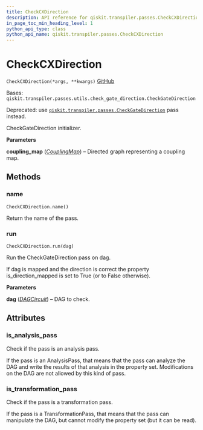 ```yaml
---
title: CheckCXDirection
description: API reference for qiskit.transpiler.passes.CheckCXDirection
in_page_toc_min_heading_level: 1
python_api_type: class
python_api_name: qiskit.transpiler.passes.CheckCXDirection
---
```


# CheckCXDirection

<span id="qiskit.transpiler.passes.CheckCXDirection" />

`CheckCXDirection(*args, **kwargs)` [GitHub](https://github.com/qiskit/qiskit/tree/stable/0.18/qiskit/transpiler/passes/utils/check_cx_direction.py "view source code")

Bases: `qiskit.transpiler.passes.utils.check_gate_direction.CheckGateDirection`

Deprecated: use [`qiskit.transpiler.passes.CheckGateDirection`](qiskit.transpiler.passes.CheckGateDirection "qiskit.transpiler.passes.CheckGateDirection") pass instead.

CheckGateDirection initializer.

**Parameters**

**coupling\_map** ([*CouplingMap*](qiskit.transpiler.CouplingMap "qiskit.transpiler.CouplingMap")) – Directed graph representing a coupling map.

## Methods

### name

<span id="qiskit.transpiler.passes.CheckCXDirection.name" />

`CheckCXDirection.name()`

Return the name of the pass.

### run

<span id="qiskit.transpiler.passes.CheckCXDirection.run" />

`CheckCXDirection.run(dag)`

Run the CheckGateDirection pass on dag.

If dag is mapped and the direction is correct the property is\_direction\_mapped is set to True (or to False otherwise).

**Parameters**

**dag** ([*DAGCircuit*](qiskit.dagcircuit.DAGCircuit "qiskit.dagcircuit.DAGCircuit")) – DAG to check.

## Attributes

<span id="qiskit.transpiler.passes.CheckCXDirection.is_analysis_pass" />

### is\_analysis\_pass

Check if the pass is an analysis pass.

If the pass is an AnalysisPass, that means that the pass can analyze the DAG and write the results of that analysis in the property set. Modifications on the DAG are not allowed by this kind of pass.

<span id="qiskit.transpiler.passes.CheckCXDirection.is_transformation_pass" />

### is\_transformation\_pass

Check if the pass is a transformation pass.

If the pass is a TransformationPass, that means that the pass can manipulate the DAG, but cannot modify the property set (but it can be read).

